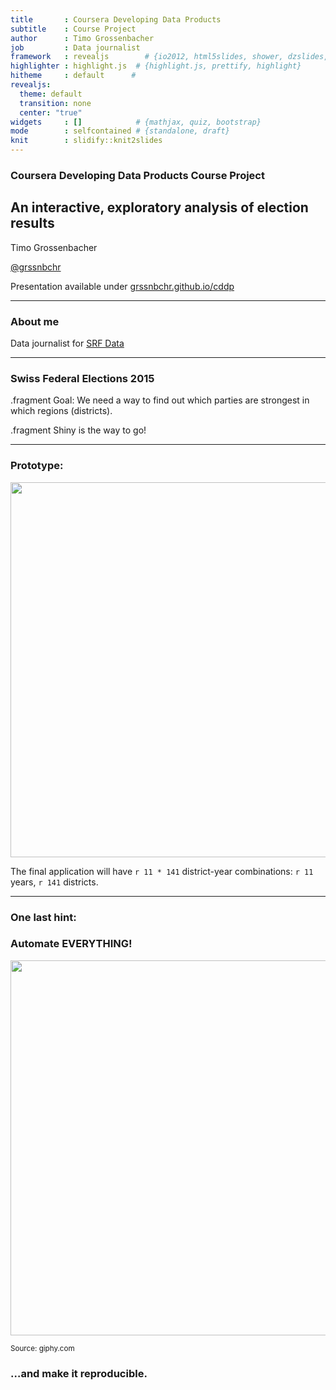 ```yaml
---
title       : Coursera Developing Data Products
subtitle    : Course Project
author      : Timo Grossenbacher
job         : Data journalist
framework   : revealjs        # {io2012, html5slides, shower, dzslides, ...}
highlighter : highlight.js  # {highlight.js, prettify, highlight}
hitheme     : default      # 
revealjs:
  theme: default
  transition: none
  center: "true"
widgets     : []            # {mathjax, quiz, bootstrap}
mode        : selfcontained # {standalone, draft}
knit        : slidify::knit2slides
---
```


###  Coursera Developing Data Products Course Project

## An interactive, exploratory analysis of election results

Timo Grossenbacher

[@grssnbchr](http://twitter.com/grssnbchr)

Presentation available under [grssnbchr.github.io/cddp](grssnbchr.github.io/cddp)


---

### About me

Data journalist for [SRF Data](http://srf.ch)


---


### Swiss Federal Elections 2015

.fragment Goal: We need a way to find out which parties are strongest in which regions (districts).

.fragment Shiny is the way to go! 

---

### Prototype:

<img src="assets/img/screen.png" width="600">

The final application will have `r 11 * 141` district-year combinations: `r 11` years, `r 141` districts.

---

### One last hint:

### Automate EVERYTHING!

<img src="assets/img/automate.gif" width="600">

<small>Source: giphy.com</small>

<h3>...and make it reproducible.</h3>
